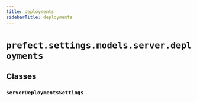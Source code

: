 ```yaml
---
title: deployments
sidebarTitle: deployments
---
```


# `prefect.settings.models.server.deployments`

## Classes

### `ServerDeploymentsSettings` <sup><a href="https://github.com/PrefectHQ/prefect/blob/main/src/prefect/settings/models/server/deployments.py#L9" target="_blank"><Icon icon="github" size="14" /></a></sup>
